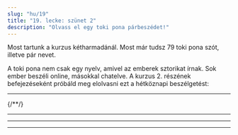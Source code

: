```yaml
---
slug: "hu/19"
title: "19. lecke: szünet 2"
description: "Olvass el egy toki pona párbeszédet!"
---
```



Most tartunk a kurzus kétharmadánál. Most már tudsz 79 toki pona szót, illetve pár nevet.

A toki pona nem csak egy nyelv, amivel az emberek sztorikat írnak. Sok ember beszéli online, másokkal chatelve. A kurzus 2. részének befejezéseként próbáld meg elolvasni ezt a hétköznapi beszélgetést:

<Tabbed id="1">
  <Message right sl="toki" m="helló" />
  <Message left sl="toki a!" m="szia!" />
  <Message right sl="sina pilin ala pilin pona?" m="jól érzed magad?" />
  <Message left sl="pilin ala" m="nem :(" />
  <Message right sl="tan seme?" m="miért?" />
  <Message left sl="mi o pali suli a" m="sok dolgot kéne csinálnom!" />
  <Message left sl="wawa mi li lili" m="alig van energiám..." />
  <hr />
  <Message right sl="mi ken ala ken pana e pona?" m="segíthetek?" />
  <Message left sl="ken a!" m="igen, tudsz!" />
  <Message left sl="o toki tawa mi" m="beszélj hozzám!" />
  <Message right sl="pona" m="oké!" />
  <Message right sl="sina o pali seme?" m="milyen munkát kéne csinálnod?" />
{/*<Message left sl="len mi mute li jaki" m="sok ruhám koszos" />*/}
  <Message left sl="ijo mute li lon supa mi" m="sok dolog van az asztalomon" />
  <Message left sl="poki lete mi li jo e ala" m="nincs semmi a hűtőmben" />
  <Message left sl="ilo seli mi li pakala" m="a hősugárzóm elromlott" />
  <Message right sl="a, sona!" m="ah, értem!" />
  <hr />
  <Message right sl="o lukin e supa sina lon open" m="nézz az asztalodra, először is" />
  <Message right sl="seme o weka tan supa?" m="mit kéne eltenni az asztalról?" />
  <Message right sl="seme o awen?" m="mi maradjon?" />
  <Message left sl="pona" m="oké." />
  <Message left sl="mi lukin e ijo mute" m="sok dolgot látok" />
  <Message left sl="mi pana e ona tawa poki pona" m="elrakom őket a megfelelő fiókokba" />
  <Message left sl="supa li kama pona tawa lukin" m="az asztalra most már jó ránézni" />
  <Message right sl="pona a!" m="szuper!" />
  <hr />
  <Message right sl="sina jo ala e moku anu seme?" m="nincs kajád, ugye?" />
  <Message left sl="jo ala" m="nincs :(" />
  <Message right sl="sina jo ala jo e mani?" m="van pénzed?" />
  <Message left sl="jo" m="van" />
  <Message right sl="pona" m="szuper!" />
  <Message right sl="o tawa esun" m="menj el a boltba" />
  <Message left sl="mi tawa" m="megyek" />
  <hr />
  <Message left sl="mi kama jo e moku" m="szereztem kaját" />
  <Message right sl="wawa" m="szuper!" />
  <Message left sl="tomo mi li awen lete a" m="ah, a szobám még mindig hideg" />
  <Message right sl="sina ken ala ken pona e ilo?" m="meg tudod javítani a hősugárzót?" />
  <Message left sl="ken ala" m="nem!" />
  <Message right sl="ike a" m="oh ne!" />
  <Message right sl="o lon supa lape" m="feküdj az ágyadra" />
  <Message right sl="o kepeken len" m="használd a takarót" />
  <Message left sl="a pona" m="ah, jó ötlet" />
  <Message left sl="pona o tawa sina" m="köszönöm" />
</Tabbed>

